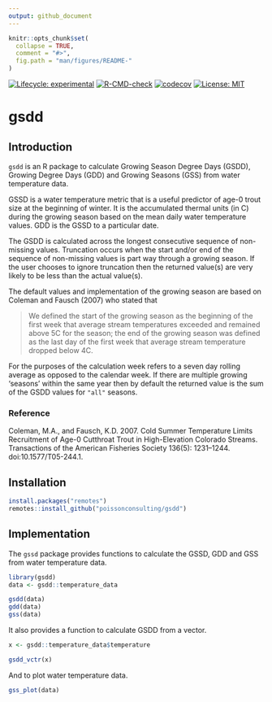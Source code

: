 ```yaml
---
output: github_document
---
```


<!-- README.md is generated from README.Rmd. Please edit that file -->

```r
knitr::opts_chunk$set(
  collapse = TRUE,
  comment = "#>",
  fig.path = "man/figures/README-"
)
```

<!-- badges: start -->
[![Lifecycle: experimental](https://img.shields.io/badge/lifecycle-experimental-orange.svg)](https://lifecycle.r-lib.org/articles/stages.html#experimental)
[![R-CMD-check](https://github.com/poissonconsulting/gsdd/actions/workflows/R-CMD-check.yaml/badge.svg)](https://github.com/poissonconsulting/gsdd/actions/workflows/R-CMD-check.yaml)
[![codecov](https://codecov.io/gh/poissonconsulting/gsdd/graph/badge.svg?token=NBymVUEtUc)](https://codecov.io/gh/poissonconsulting/gsdd)
[![License: MIT](https://img.shields.io/badge/License-MIT-green.svg)](https://opensource.org/licenses/MIT)
<!-- badges: end -->

# gsdd

## Introduction

`gsdd` is an R package to calculate Growing Season Degree Days (GSDD), Growing Degree Days (GDD) and Growing Seasons (GSS) from water temperature data.

GSSD is a water temperature metric that is a useful predictor of age-0 trout size at the beginning of winter. 
It is the accumulated thermal units (in C) during the growing season based on the mean daily water temperature values.
GDD is the GSSD to a particular date.

The GSDD is calculated across the longest consecutive sequence of non-missing values.
Truncation occurs when the start and/or end of the sequence of non-missing values is part way through a growing season.
If the user chooses to ignore truncation then the returned value(s) are very likely to be less than the actual value(s).

The default values and implementation of the growing season are based on Coleman and Fausch (2007) who stated that

> We defined the start of the growing season as the beginning of the first week that average stream temperatures exceeded and
remained above 5C for the season; the end of the growing season was defined as the last day of the first week that average stream temperature dropped below 4C.

For the purposes of the calculation week refers to a seven day rolling average as opposed to the calendar week.
If there are multiple growing 'seasons' within the same year then by default the returned value is the sum of the GSDD values for `"all"` seasons.

### Reference

Coleman, M.A., and Fausch, K.D. 2007.  Cold Summer Temperature Limits Recruitment of Age-0 Cutthroat Trout in High-Elevation Colorado Streams. Transactions of the American Fisheries Society 136(5): 1231–1244. doi:10.1577/T05-244.1.

## Installation

```r
install.packages("remotes")
remotes::install_github("poissonconsulting/gsdd")
```

## Implementation

The `gssd` package provides functions to calculate the GSSD, GDD and GSS from water temperature data.

```r
library(gsdd)
data <- gsdd::temperature_data

gsdd(data)
gdd(data)
gss(data)
```
It also provides a function to calculate GSDD from a vector.

```r
x <- gsdd::temperature_data$temperature

gsdd_vctr(x)
```

And to plot water temperature data.

```r
gss_plot(data)
```
